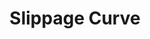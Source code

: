 ---
title: Slippage Curve
description: Get the slippage curve for different withdrawal amounts
openapi: '/open-apis/0d.json GET /vaults/{vault_id}/liquidity/curve'
---
